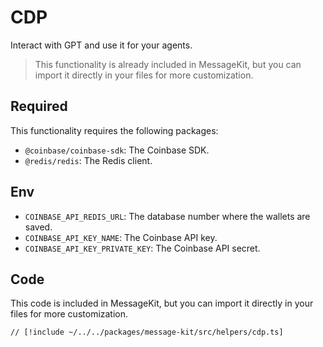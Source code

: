 # CDP

Interact with GPT and use it for your agents.

> This functionality is already included in MessageKit, but you can import it directly in your files for more customization.

## Required

This functionality requires the following packages:

- `@coinbase/coinbase-sdk`: The Coinbase SDK.
- `@redis/redis`: The Redis client.

## Env

- `COINBASE_API_REDIS_URL`: The database number where the wallets are saved.
- `COINBASE_API_KEY_NAME`: The Coinbase API key.
- `COINBASE_API_KEY_PRIVATE_KEY`: The Coinbase API secret.

## Code

This code is included in MessageKit, but you can import it directly in your files for more customization.

```tsx [src/helpers/cdp.ts]
// [!include ~/../../packages/message-kit/src/helpers/cdp.ts]
```
